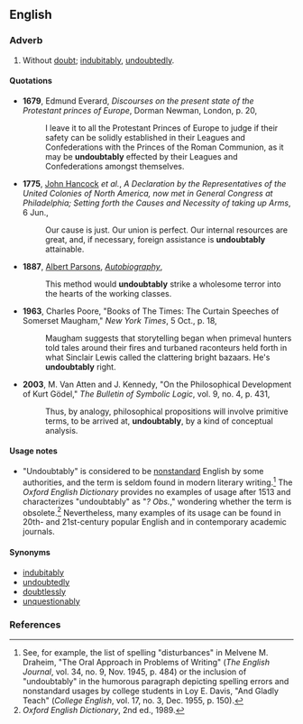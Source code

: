 ==English==

===Adverb===
{{en-adv|-}}

#Without [[doubt]]; [[indubitably]], [[undoubtedly]].

====Quotations====
{{timeline|
1600s=1679|
1700s=1775|
1800s=1887|
1900s=1963|
2000s=2003}}
*'''1679''', Edmund Everard, ''Discourses on the present state of the Protestant princes of Europe'', Dorman Newman, London, p. 20,
*:I leave it to all the Protestant Princes of Europe to judge if their safety can be solidly  established in their Leagues and Confederations with the Princes of the Roman Communion, as it may be '''undoubtably''' effected by their Leagues and Confederations amongst themselves.
*'''1775''', [[w:John_Hancock|John Hancock]] ''et al.'', ''A Declaration by the Representatives of the United Colonies of North America, now met in General Congress at Philadelphia; Setting forth the Causes and Necessity of taking up Arms'', 6 Jun.,
*:Our cause is just.  Our union is perfect.  Our internal resources are great, and, if necessary, foreign assistance is '''undoubtably''' attainable.
*'''1887''', [[w:Albert Parsons|Albert Parsons]], ''[[s:Albert Parsons|Autobiography]]'',
*:This method would '''undoubtably''' strike a wholesome terror into the hearts of the working classes.
*'''1963''', Charles Poore, "Books of The Times: The Curtain Speeches of Somerset Maugham," ''New York Times'', 5 Oct., p. 18,
*:Maugham suggests that storytelling began when primeval hunters told tales around their fires and turbaned raconteurs held forth in what Sinclair Lewis called the clattering bright bazaars.  He's '''undoubtably''' right.
*'''2003''', M. Van Atten and J. Kennedy, "On the Philosophical Development of Kurt Gödel," ''The Bulletin of Symbolic Logic'', vol. 9, no. 4, p. 431,
*:Thus, by analogy, philosophical propositions will involve primitive terms, to be arrived at, '''undoubtably''', by a kind of conceptual analysis.

====Usage notes====
* "Undoubtably" is considered to be [[nonstandard]] English by some authorities, and the term is seldom found in modern literary writing.<ref>See, for example, the list of spelling "disturbances" in Melvene M. Draheim, "The Oral Approach in Problems of Writing" (''The English Journal'', vol. 34, no. 9, Nov. 1945, p. 484) or the inclusion of "undoubtably" in the humorous paragraph depicting spelling errors and nonstandard usages by college students in Loy E. Davis, "And Gladly Teach" (''College English'', vol. 17, no. 3, Dec. 1955, p. 150).</ref> The ''Oxford English Dictionary'' provides no examples of usage after 1513 and characterizes "undoubtably" as "''? Obs.''," wondering whether the term is obsolete.<ref>''Oxford English Dictionary'', 2nd ed., 1989.</ref>  Nevertheless, many examples of its usage can be found in 20th- and 21st-century popular English and in contemporary academic journals.

====Synonyms====
* [[indubitably]]
* [[undoubtedly]]
* [[doubtlessly]]
* [[unquestionably]]

===References===
<references/>